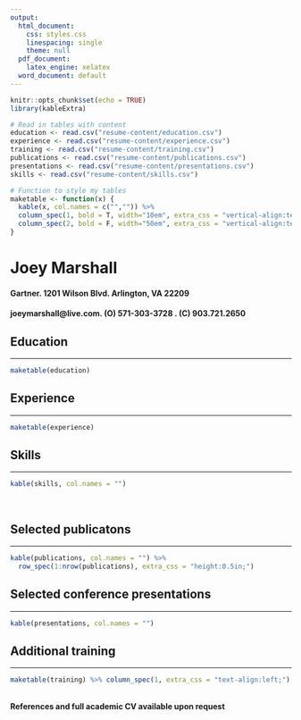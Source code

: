 ```yaml
---
output:
  html_document:
    css: styles.css
    linespacing: single
    theme: null
  pdf_document: 
    latex_engine: xelatex
  word_document: default
---
```



```r
knitr::opts_chunk$set(echo = TRUE)
library(kableExtra)

# Read in tables with content
education <- read.csv("resume-content/education.csv")
experience <- read.csv("resume-content/experience.csv")
training <- read.csv("resume-content/training.csv")
publications <- read.csv("resume-content/publications.csv") 
presentations <- read.csv("resume-content/presentations.csv") 
skills <- read.csv("resume-content/skills.csv") 

# Function to style my tables
maketable <- function(x) {
  kable(x, col.names = c("","")) %>% 
  column_spec(1, bold = T, width="10em", extra_css = "vertical-align:text-top;") %>%
  column_spec(2, bold = F, width="50em", extra_css = "vertical-align:text-top;") 
}
```

# Joey Marshall
#### Gartner. 1201 Wilson Blvd. Arlington, VA 22209  
#### joeymarshall@live.com. (O) 571-303-3728 . (C) 903.721.2650


## Education
***
```r
maketable(education)
```

## Experience
***
```r
maketable(experience)
```

## Skills
***
```r
kable(skills, col.names = "")
```
  
\
 
  
  
  
## Selected publicatons
***
```r
kable(publications, col.names = "") %>% 
  row_spec(1:nrow(publications), extra_css = "height:0.5in;")
```

## Selected conference presentations
***
```r
kable(presentations, col.names = "")
```

## Additional training
***
```r
maketable(training) %>% column_spec(1, extra_css = "text-align:left;")
````
\
**References and full academic CV available upon request** 


